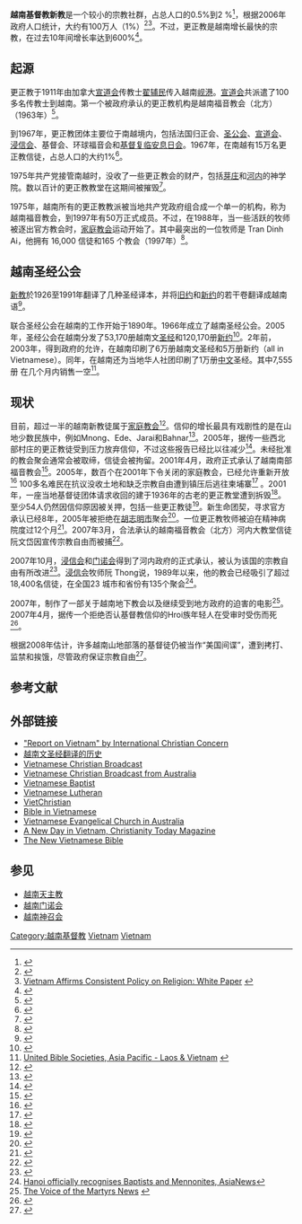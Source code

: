 '''越南基督教新教'''是一个较小的宗教社群，占总人口的0.5%到2 %<ref>{{Cite web |url=http://www.state.gov/g/drl/rls/irf/2006/71363.htm |title=US State Department 2006 country report on Vietnam |access-date=2008-09-29 |archive-url=https://web.archive.org/web/20090715042112/http://www.state.gov/g/drl/rls/irf/2006/71363.htm |archive-date=2009-07-15 |dead-url=yes }}</ref>，根据2006年政府人口统计，大约有100万人（1%）<ref>{{Cite web |url=http://www.vietnamembassy.us/news/story.php?d=20070202130018 |title=Religion in Vietnam 2006 |accessdate=2008-09-29 |archive-date=2011-10-01 |archive-url=https://web.archive.org/web/20111001023157/http://www.vietnamembassy.us/news/story.php?d=20070202130018 |dead-url=no }}</ref><ref>[http://www.vietnamembassy.us/docs/Vietnam%20White%20Paper%20on%20Religion.pdf Vietnam Affirms Consistent Policy on Religion: White Paper] {{webarchive|url=https://web.archive.org/web/20070224223005/http://www.vietnamembassy.us/docs/Vietnam%20White%20Paper%20on%20Religion.pdf |date=2007-02-24 }}</ref>。不过，更正教是越南增长最快的宗教，在过去10年间增长率达到600%<ref name="liberty">{{cite web| author = | title = Annual Report on International Religious Freedom for 2005 - Vietnam| work = U.S. Department of State| date = 2005-06-30| url = http://www.unhcr.org/cgi-bin/texis/vtx/rsd/rsddocview.html?tbl=RSDCOI&id=437c9cdd2&count=0| accessdate = 2006-07-21| archive-date = 2007-08-28| archive-url = https://web.archive.org/web/20070828225908/http://www.unhcr.org/cgi-bin/texis/vtx/rsd/rsddocview.html?tbl=RSDCOI&id=437c9cdd2&count=0| dead-url = no}}</ref>。 

== 起源 ==
更正教于1911年由加拿大[[宣道会|宣道会]]传教士[[翟辅民|翟辅民]]传入越南[[岘港|岘港]]。[[宣道会|宣道会]]共派遣了100多名传教士到越南。第一个被政府承认的更正教机构是越南福音教会（北方）（1963年）<ref name="liberty">{{cite web |author=| title =Annual Report on International Religious Freedom for 2005 - Vietnam | work = U.S. Department of State| date = 2005-06-30| url = http://www.unhcr.org/cgi-bin/texis/vtx/rsd/rsddocview.html?tbl=RSDCOI&id=437c9cdd2&count=0| accessdate = 2006-07-21 }}</ref>。 

到1967年，更正教团体主要位于南越境内，包括法国归正会、[[圣公会|圣公会]]、[[宣道会|宣道会]]、[[浸信会|浸信会]]、基督会、环球福音会和[[基督复临安息日会|基督复临安息日会]]。1967年，在南越有15万名更正教信徒，占总人口的大约1%<ref>{{Cite web |url=http://www.sacred-texts.com/asia/rsv/rsv11.htm |title=Protestantism in South Vietnam, US Navy, Bureau of Naval Personnel, Chaplains Division, 1967 |accessdate=2008-09-29 |archive-date=2008-10-06 |archive-url=https://web.archive.org/web/20081006161442/http://www.sacred-texts.com/asia/rsv/rsv11.htm |dead-url=no }}</ref>。 

1975年共产党接管南越时，没收了一些更正教会的财产，包括[[芽庄|芽庄]]和[[河内|河内]]的神学院。数以百计的更正教教堂在这期间被摧毁<ref name="conf">{{cite web| author = Compass Direct| title = Vietnam Protestants Call Conference 'Miraculous'| work = Christianity Today| date = 2002-09-20| url = http://www.christianitytoday.com/ct/2001/107/36.0.html| accessdate = 2006-07-21| archive-date = 2006-07-25| archive-url = https://web.archive.org/web/20060725060832/http://www.christianitytoday.com/ct/2001/107/36.0.html| dead-url = no}}</ref>。

1975年，越南所有的更正教教派被当地共产党政府组合成一个单一的机构，称为越南福音教会，到1997年有50万正式成员。不过，在1988年，当一些活跃的牧师被逐出官方教会时，[[家庭教会|家庭教会]]运动开始了。其中最突出的一位牧师是 Tran Dinh Ai，他拥有 16,000 信徒和165 个教会（1997年）<ref>{{Cite web |url=http://www.fva.org/0297/pastors.htm |title=FVA News |accessdate=2008-09-29 |archive-date=2008-10-10 |archive-url=https://web.archive.org/web/20081010182439/http://www.fva.org/0297/pastors.htm |dead-url=no }}</ref>。

== 越南圣经公会 ==
[[新教|新教]]於1926至1991年翻译了几种圣经译本，并将[[旧约|旧约]]和[[新约|新约]]的若干卷翻译成越南语<ref>{{Cite web |url=http://www.vnbaptist.net/Tai_Lieu/History_of_VN_bible.htm |title=History of the Vietnamese Bible |access-date=2008-09-29 |archive-url=https://web.archive.org/web/20110724122446/http://www.vnbaptist.net/Tai_Lieu/History_of_VN_bible.htm |archive-date=2011-07-24 |dead-url=yes }}</ref>。

联合圣经公会在越南的工作开始于1890年。1966年成立了越南圣经公会。2005年，圣经公会在越南分发了53,170册越南文[[圣经|圣经]]和120,170册[[新约|新约]]<ref>{{Cite web |url=http://www.biblesociety.org/bs-vnm.htm |title=Bible Society work in Vietnam |accessdate=2008-09-29 |archive-date=2008-07-20 |archive-url=https://web.archive.org/web/20080720144243/http://www.biblesociety.org/bs%2dvnm.htm |dead-url=no }}</ref>。2年前，2003年，得到政府的允许，在越南印刷了6万册越南文圣经和5万册新约（all in Vietnamese）。同年，在越南还为当地华人社团印刷了1万册[[中文|中文]]圣经。其中7,555册 在几个月内销售一空<ref>[http://ubs-ao.org/VietnamAnnRep.dsp United Bible Societies, Asia Pacific - Laos & Vietnam] {{webarchive|url=https://web.archive.org/web/20080612150210/http://ubs-ao.org/VietnamAnnRep.dsp |date=2008-06-12 }}</ref>。

== 现状 ==
目前，超过一半的越南新教徒属于[[家庭教会|家庭教会]]<ref name="state">{{cite web| title = Vietnam| work = US State Department| date = 2002-09-07| url = http://www.state.gov/g/drl/rls/irf/2002/13916.htm| accessdate = 2006-07-21| archive-date = 2006-07-24| archive-url = https://web.archive.org/web/20060724155041/http://www.state.gov/g/drl/rls/irf/2002/13916.htm| dead-url = no}}</ref>。信仰的增长最具有戏剧性的是在山地少数民族中，例如Mnong、Ede、Jarai和Bahnar<ref name="conf">{{cite web |author = Compass Direct| title =Vietnam Protestants Call Conference 'Miraculous' | work = Christianity Today| date = 2002-09-20| url = http://www.christianitytoday.com/ct/2001/107/36.0.html| accessdate = 2006-07-21 }}</ref>。2005年，据传一些西北部村庄的更正教徒受到压力放弃信仰，不过这些报告已经比以往减少<ref name="liberty">{{cite web |author=| title =Annual Report on International Religious Freedom for 2005 - Vietnam | work = U.S. Department of State| date = 2005-06-30| url = http://www.unhcr.org/cgi-bin/texis/vtx/rsd/rsddocview.html?tbl=RSDCOI&id=437c9cdd2&count=0| accessdate = 2006-07-21 }}</ref>。未经批准的教会聚会通常会被取缔，信徒会被拘留。2001年4月，政府正式承认了越南南部福音教会<ref name="state">{{cite web | title =Vietnam | work = US State Department| date = 2002-09-07| url = http://www.state.gov/g/drl/rls/irf/2002/13916.htm| accessdate = 2006-07-21 }}</ref>。2005年，数百个在2001年下令关闭的家庭教会，已经允许重新开放<ref name="liberty">{{cite web |author=| title =Annual Report on International Religious Freedom for 2005 - Vietnam | work = U.S. Department of State| date = 2005-06-30| url = http://www.unhcr.org/cgi-bin/texis/vtx/rsd/rsddocview.html?tbl=RSDCOI&id=437c9cdd2&count=0| accessdate = 2006-07-21 }}</ref> 100多名难民在抗议没收土地和缺乏宗教自由遭到镇压后逃往柬埔寨<ref>{{cite web| author = | title = Minorities fleeing Vietnam to Cambodia| work = BBC| date = 2001-05-04| url = http://news.bbc.co.uk/2/hi/asia-pacific/1312730.stm| accessdate = 2006-07-21| archive-date = 2016-03-05| archive-url = https://web.archive.org/web/20160305042944/http://news.bbc.co.uk/2/hi/asia-pacific/1312730.stm| dead-url = no}}</ref> 。2001年，一座当地基督徒团体请求收回的建于1936年的古老的更正教堂遭到拆毁<ref>{{cite web| author = Name Hidden| title = Vietnam's Hidden Tragedy| work = Christianity Today| date = 2002-09-09| url = http://www.christianitytoday.com/ct/2002/010/4.62.html| accessdate = 2006-07-21| archive-date = 2006-10-04| archive-url = https://web.archive.org/web/20061004151943/http://www.christianitytoday.com/ct/2002/010/4.62.html| dead-url = no}}</ref>。至少54人仍然因信仰原因被关押，包括一些更正教徒<ref>{{cite web| author = | title = RELIGIOUS FREEDOM IN VIETNAM| work = 美国之音| date = 2004-09-27| url = http://www.voanews.com/uspolicy/archive/2004-09/a-2004-09-27-5-1.cfm| accessdate = 2006-07-21| deadurl = yes| archiveurl = https://web.archive.org/web/20071128011943/http://www.voanews.com/uspolicy/archive/2004-09/a-2004-09-27-5-1.cfm| archivedate = 2007-11-28}}</ref>。新生命团契，寻求官方承认已经8年，2005年被拒绝在[[胡志明市|胡志明市]]聚会<ref>{{cite web| author = | title = Vietnam bans Protestant Group| work = ABC Radio Australia| date = 2005-09-09| url = http://www.abc.net.au/ra/news/stories/s1457325.htm| accessdate = 2006-07-21| archive-date = 2005-12-23| archive-url = https://web.archive.org/web/20051223074601/http://abc.net.au/ra/news/stories/s1457325.htm| dead-url = no}}</ref>。一位更正教牧师被迫在精神病院度过12个月<ref>{{cite web| author = | title = Vietnam releases protestant pastor from hospital| work = ABC Radio Australia| date = 2005-09-19| url = http://www.abc.net.au/ra/news/stories/s1463217.htm| accessdate = 2006-07-21| archive-date = 2006-05-22| archive-url = https://web.archive.org/web/20060522144404/http://abc.net.au/ra/news/stories/s1463217.htm| dead-url = no}}</ref>。2007年3月，合法承认的越南福音教会（北方）河内大教堂信徒阮文岱因宣传宗教自由而被捕<ref>{{cite web | author =  | title = Encourage the Wife of Imprisoned Vietnamese Lawyer | work = Persecution blog | date = 2007-04-25 | url = http://www.persecutionblog.com/2007/04/encourage_the_w.html | accessdate = 2006-04-27 | archive-date = 2007-04-28 | archive-url = https://web.archive.org/web/20070428104040/http://www.persecutionblog.com/2007/04/encourage_the_w.html | dead-url = no }}</ref>。

2007年10月，[[浸信会|浸信会]]和[[门诺会|门诺会]]得到了河内政府的正式承认，被认为该国的宗教自由有所改进<ref name="ASN">{{Cite web |url=http://www.asianews.it/index.php?l=en&art=10466&size=A |title=Hanoi officially recognises Baptists and Mennonites, AsiaNews |accessdate=2008-09-29 |archive-date=2008-06-12 |archive-url=https://web.archive.org/web/20080612170225/http://www.asianews.it/index.php?l=en&art=10466&size=A |dead-url=no }}</ref>。[[浸信会|浸信会]]牧师阮 Thong说，1989年以来，他的教会已经吸引了超过18,400名信徒，在全国23 城市和省份有135个聚会<ref name="ASN">[http://www.asianews.it/index.php?l=en&art=10466&size=A Hanoi officially recognises Baptists and Mennonites, AsiaNews]</ref>。

2007年，制作了一部关于越南地下教会以及继续受到地方政府的迫害的电影<ref>[http://www.persecution.com/news/index.cfm?action=fullstory&newsID=526 The Voice of the Martyrs News] {{webarchive|url=https://web.archive.org/web/20080612165559/http://www.persecution.com/news/index.cfm?action=fullstory&newsID=526 |date=2008-06-12 }}</ref>。2007年4月，据传一个拒绝否认基督教信仰的Hroi族年轻人在受审时受伤而死<ref>{{Cite web |url=http://www.christianpersecution.info/news/vietnam-christian-dies-after-torture-for-refusing-to-recant-faith-reports/ |title=BosNewsLife News Center |accessdate=2008-09-29 |archive-date=2008-06-13 |archive-url=https://web.archive.org/web/20080613210555/http://www.christianpersecution.info/news/vietnam-christian-dies-after-torture-for-refusing-to-recant-faith-reports/ |dead-url=no }}</ref>。

根据2008年估计，许多越南山地部落的基督徒仍被当作“美国间谍”，遭到拷打、监禁和挨饿，尽管政府保证宗教自由<ref>{{Cite web |url=http://www.christiantoday.com/article/vietnam.war.rumbles.on.christians.branded.the.enemy/17594.htm |title=Christian Today Magazine |accessdate=2008-09-29 |archive-date=2008-11-06 |archive-url=https://web.archive.org/web/20081106125141/http://www.christiantoday.com/article/vietnam.war.rumbles.on.christians.branded.the.enemy/17594.htm |dead-url=no }}</ref>。

== 参考文献 ==
{{Reflist|2}}

== 外部链接 ==
*[https://web.archive.org/web/20070928020439/http://www.persecution.org/suffering/countryinfodetail.php?countrycode=5 "Report on Vietnam" by International Christian Concern]
*[https://web.archive.org/web/20110724122446/http://www.vnbaptist.net/Tai_Lieu/History_of_VN_bible.htm 越南文圣经翻译的历史]
*[http://www.tinlanh.org/ Vietnamese Christian Broadcast]
*[https://web.archive.org/web/20080416231722/http://hyvong.tinlanh.org.au/ Vietnamese Christian Broadcast from Australia]
*[https://web.archive.org/web/20081210185136/http://vnbaptist.net/ Vietnamese Baptist]
*[https://web.archive.org/web/20081110072108/http://www.vietlutheran.org/ Vietnamese Lutheran]
*[http://www.vietchristian.com/ VietChristian] {{Wayback|url=http://www.vietchristian.com/ |date=20081202111531 }}
*[http://www.ethnicharvest.org/bibles/vietnamese.htm Bible in Vietnamese] {{Wayback|url=http://www.ethnicharvest.org/bibles/vietnamese.htm |date=20081007091755 }}
*[http://www.tinlanh.org.au Vietnamese Evangelical Church in Australia] {{Wayback|url=http://www.tinlanh.org.au/ |date=20200919002813 }}
*[http://www.christianitytoday.com/ct/2007/may/24.26.html A New Day in Vietnam, Christianity Today Magazine] {{Wayback|url=http://www.christianitytoday.com/ct/2007/may/24.26.html |date=20080914125225 }}
*[https://web.archive.org/web/20111005062233/http://nvbible.net/ The New Vietnamese Bible]

== 参见 ==
*[[越南天主教|越南天主教]]
*[[越南门诺会|越南门诺会]]
*[[越南神召会|越南神召会]]

[[Category:越南基督教|Category:越南基督教]]
[[Category:亚洲基督教新教|Vietnam]]
[[Category:各国基督教新教|Vietnam]]